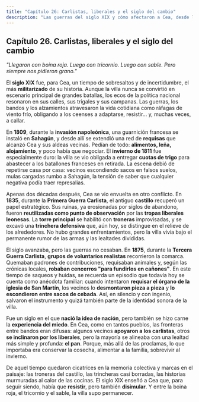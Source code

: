 ```yaml
---
title: "Capítulo 26: Carlistas, liberales y el siglo del cambio"
description: "Las guerras del siglo XIX y cómo afectaron a Cea, desde la invasión napoleónica a las guerras carlistas."
---
```


## **Capítulo 26. Carlistas, liberales y el siglo del cambio**

*"Llegaron con boina roja. Luego con tricornio. Luego con sable. Pero siempre nos pidieron grano."*

El **siglo XIX** fue, para Cea, un tiempo de sobresaltos y de incertidumbre, el más **militarizado** de su historia. Aunque la villa nunca se convirtió en escenario principal de grandes batallas, los ecos de la política nacional resonaron en sus calles, sus trigales y sus campanas. Las guerras, los bandos y los alzamientos atravesaron la vida cotidiana como ráfagas de viento frío, obligando a los ceenses a adaptarse, resistir… y, muchas veces, a callar.

En **1809**, durante la **invasión napoleónica**, una guarnición francesa se instaló en **Sahagún**, y desde allí se extendió una red de **requisas** que alcanzó Cea y sus aldeas vecinas. Pedían de todo: **alimentos, leña, alojamiento**, y poco había que negociar. El **invierno de 1811** fue especialmente duro: la villa se vio obligada a entregar **cuotas de trigo** para abastecer a los batallones franceses en retirada. La escena debió de repetirse casa por casa: vecinos escondiendo sacos en falsos suelos, mulas cargadas rumbo a Sahagún, la tensión de saber que cualquier negativa podía traer represalias.

Apenas dos décadas después, Cea se vio envuelta en otro conflicto. En **1835**, durante la **Primera Guerra Carlista**, el antiguo **castillo** recuperó un papel estratégico. Sus ruinas, ya erosionadas por siglos de abandono, fueron **reutilizadas como punto de observación** por las **tropas liberales leonesas**. La **torre principal** se habilitó con **troneras** improvisadas, y se excavó una **trinchera defensiva** que, aún hoy, se distingue en el relieve de los alrededores. No hubo grandes enfrentamientos, pero la villa vivía bajo el permanente rumor de las armas y las lealtades divididas.

El siglo avanzaba, pero las guerras no cesaban. En **1875**, durante la **Tercera Guerra Carlista**, **grupos de voluntarios realistas** recorrieron la comarca. Quemaban padrones de contribuciones, requisaban animales y, según las crónicas locales, **robaban cencerros "para fundirlos en cañones"**. En este tiempo de saqueos y huidas, se recuerda un episodio que todavía hoy se cuenta como anécdota familiar: cuando intentaron **requisar el órgano de la iglesia de San Martín**, los vecinos lo **desmontaron pieza a pieza** y **lo escondieron entre sacos de cebada**. Así, en silencio y con ingenio, salvaron el instrumento y quizá también parte de la identidad sonora de la villa.

Fue un siglo en el que **nació la idea de nación**, pero también se hizo carne la **experiencia del miedo**. En Cea, como en tantos pueblos, las fronteras entre bandos eran difusas: algunos vecinos **apoyaron a los carlistas**, otros **se inclinaron por los liberales**, pero la mayoría se alineaba con una lealtad más simple y profunda: **el pan**. Porque, más allá de las proclamas, lo que importaba era conservar la cosecha, alimentar a la familia, sobrevivir al invierno.

De aquel tiempo quedaron cicatrices en la memoria colectiva y marcas en el paisaje: las troneras del castillo, las trincheras casi borradas, las historias murmuradas al calor de las cocinas. El siglo XIX enseñó a Cea que, para seguir siendo, había que **resistir**, pero también **disimular**. Y entre la boina roja, el tricornio y el sable, la villa supo permanecer.